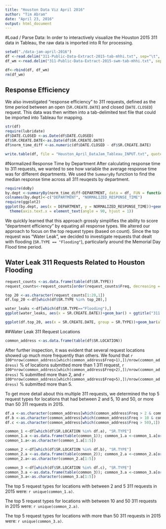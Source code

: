 ---
title: "Houston Data Viz April 2016"
author: "Tim Abram"
date: "April 23, 2016"
output: html_document
---

#Load / Parse Data:
In order to interactively visualize the Houston 2015 311 data in Tableau, the raw data is imported into R for processing.
```{r}
setwd("./data-jam-april-2016")
df <-read.delim("311-Public-Data-Extract-2015-tab-mhhi.txt", sep="\t", as.is=T)
df_wm <-read.delim("311-Public-Data-Extract-2015-swm-tab-mhhi.txt", sep="\t", as.is=T)

df<-rbind(df, df_wm)
rm(df_wm)
```

## Response Efficiency
We also investigated "response efficiency" to 311 requests, defined as the time period between an open (`SR.CREATE.DATE`) and closed (`DATE.CLOSED`) request. This data was then written into a tab-delimited text file that could be imported into Tableau for mapping. 
```{r}
str(df)
require(lubridate)
df$DATE.CLOSED <-as.Date(df$DATE.CLOSED)
df$SR.CREATE.DATE<-as.Date(df$SR.CREATE.DATE)
df$norm_time_diff <-as.numeric(df$DATE.CLOSED - df$SR.CREATE.DATE)

write.table(df, file = "Houston_April_DataJam_Tableau_INPUT.txt", quote=T, row.names=F, sep="\t")
```

#Normalized Response Time by Department
After calculating response time to 311 requests, we wanted to see how variable the average response time was for different departments. We used the `SummaryBy` function to find the median response time across all 311 reuqests by department. 
```{r}
require(doBy)
by.dept <-summaryBy(norm_time_diff~DEPARTMENT, data = df, FUN = function(x) median(x, na.rm = T))
colnames(by.dept)<-c("DEPARTMENT", "NORMALIZED_RESPONSE_TIME")
require(ggplot2)
ggplot(by.dept, aes(x = DEPARTMENT, y = NORMALIZED_RESPONSE_TIME))+geom_bar(stat="identity")+
  theme(axis.text.x = element_text(angle = 90, hjust = 1))
```

We quickly learned that this approach grossly simplifies the ability to score "department efficiency" by equating all response types. We altered our approach to focus on the top request types (based on count). Since the top request was "Water Leak", we decided to investigate requests that dealt with flooding (`SR.TYPE == "Flooding"`), particularly around the Memorial Day Flood time period. 

## Water Leak 311 Requests Related to Houston Flooding
```{r}
request_counts <-as.data.frame(table(df$SR.TYPE))
request_counts<-request_counts[order(request_counts$Freq, decreasing = T),]

top_20 <-as.character(request_counts[1:20,1])
df.top_20 <-df[which(df$SR.TYPE %in% top_20),]

water_leaks <-df[which(df$SR.TYPE=="Flooding"),]
ggplot(water_leaks, aes(x = SR.CREATE.DATE))+geom_bar() + ggtitle("311 'Water Leak' Requests By Date, 2015")

ggplot(df.top_20, aes(x = SR.CREATE.DATE, group = SR.TYPE))+geom_bar(alpha=0.5) + ggtitle("Top 20 311 Request Types by Date, 2015")

```

##Water Leak 311 Request Locations
```{r}
common_address <-as.data.frame(table(df$SR.LOCATION))
```
After further inspection, it was evident that several request locations showed up much more frequently than others. We found that `r 100*nrow(common_address[which(common_address$Freq>1),])/nrow(common_address)` % of locations submitted more than 1 311 request, 
`r 100*nrow(common_address[which(common_address$Freq>2),])/nrow(common_address)` % submitted more than 2, and
`r 100*nrow(common_address[which(common_address$Freq>5),])/nrow(common_address)` % submitted more than 5.

To get more detail about this multiple 311 requests, we determined the top 5 request types for locations that had between 2 and 5, 10 and 50, or more than 50 311 requests in 2015. 
```{r}
df.a <-as.character(common_address[which(common_address$Freq > 2 & common_address$Freq <= 5),1])
df.b <-as.character(common_address[which(common_address$Freq > 10 & common_address$Freq <= 50),1])
df.c <-as.character(common_address[which(common_address$Freq > 50),1])

common_1 <-df[which(df$SR.LOCATION %in% df.a), "SR.TYPE"]
common_1.a <-as.data.frame(table(common_1)); common_1.a <-common_1.a[order(common_1.a$Freq),1]; 
common_1.a<-as.character(common_1.a[1:5])

common_2 <-df[which(df$SR.LOCATION %in% df.b), "SR.TYPE"]
common_2.a <-as.data.frame(table(common_2)); common_2.a <-common_2.a[order(common_2.a$Freq),1]; 
common_2.a<-as.character(common_2.a[1:5])

common_3 <-df[which(df$SR.LOCATION %in% df.c), "SR.TYPE"]
common_3.a <-as.data.frame(table(common_3)); common_3.a <-common_3.a[order(common_3.a$Freq),1]; 
common_3.a<-as.character(common_3.a[1:5])
```

The top 5 request types for locations with between 2 and 5 311 requests in 2015 were: `r unique(common_1.a)`.

The top 5 request types for locations with between 10 and 50 311 requests in 2015 were: `r unique(common_2.a)`.

The top 5 request types for locations with more than 50 311 requests in 2015 were: `r unique(common_3.a)`.
